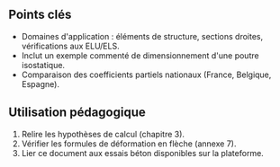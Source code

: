 ## Points clés

- Domaines d'application : éléments de structure, sections droites, vérifications aux ELU/ELS.
- Inclut un exemple commenté de dimensionnement d'une poutre isostatique.
- Comparaison des coefficients partiels nationaux (France, Belgique, Espagne).

## Utilisation pédagogique

1. Relire les hypothèses de calcul (chapitre 3).
2. Vérifier les formules de déformation en flèche (annexe 7).
3. Lier ce document aux essais béton disponibles sur la plateforme.
